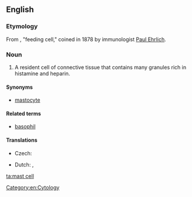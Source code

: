==English==

===Etymology===

From {{etyl|de|en}} {{term|Mastzelle|lang=de}} {{g|f}}, "feeding cell," coined in 1878 by immunologist [[w:Paul Ehrlich|Paul Ehrlich]].

===Noun===
{{en-noun|head=[[mast]] [[cell]]}}
{{wikipedia}}
# A resident cell of connective tissue that contains many granules rich in histamine and heparin.

====Synonyms====
*[[mastocyte]]

====Related terms====
*[[basophil]]

====Translations====
{{trans-top|cell}}
* Czech: {{t|cs|žírná buňka|f}}
{{trans-mid}}
* Dutch: {{t|nl|mestcel|f|m}}, {{t+|nl|mastocyt|m}}
{{trans-bottom}}

[[Category:en:Cytology]]

[[ta:mast cell]]